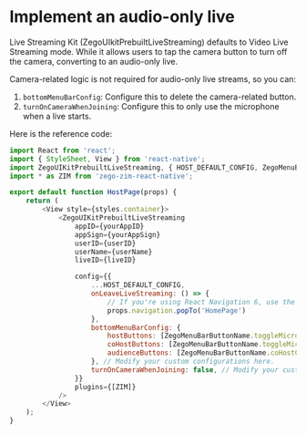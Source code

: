 # Implement an audio-only live

Live Streaming Kit (ZegoUIkitPrebuiltLiveStreaming) defaults to Video Live Streaming mode. While it allows users to tap the camera button to turn off the camera, converting to an audio-only live.

Camera-related logic is not required for audio-only live streams, so you can:

1. `bottomMenuBarConfig`: Configure this to delete the camera-related button.
2. `turnOnCameraWhenJoining`: Configure this to only use the microphone when a live starts.

Here is the reference code:

```js
import React from 'react';
import { StyleSheet, View } from 'react-native';
import ZegoUIKitPrebuiltLiveStreaming, { HOST_DEFAULT_CONFIG, ZegoMenuBarButtonName } from '@zegocloud/zego-uikit-prebuilt-live-streaming-rn';
import * as ZIM from 'zego-zim-react-native';

export default function HostPage(props) {
    return (
        <View style={styles.container}>
            <ZegoUIKitPrebuiltLiveStreaming
                appID={yourAppID}
                appSign={yourAppSign}
                userID={userID}
                userName={userName}
                liveID={liveID}

                config={{
                    ...HOST_DEFAULT_CONFIG,
                    onLeaveLiveStreaming: () => {
                        // If you're using React Navigation 6, use the navigate method instead of popTo.
                        props.navigation.popTo('HomePage')
                    },
                    bottomMenuBarConfig: {
                        hostButtons: [ZegoMenuBarButtonName.toggleMicrophoneButton],
                        coHostButtons: [ZegoMenuBarButtonName.toggleMicrophoneButton, ZegoMenuBarButtonName.coHostControlButton],
                        audienceButtons: [ZegoMenuBarButtonName.coHostControlButton],
                    }, // Modify your custom configurations here.
                    turnOnCameraWhenJoining: false, // Modify your custom configurations here.
                }}
                plugins={[ZIM]}
            />
        </View>
    );
}
```
